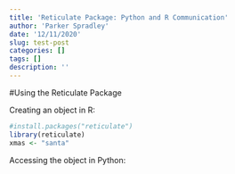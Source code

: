 ```yaml
---
title: 'Reticulate Package: Python and R Communication'
author: 'Parker Spradley'
date: '12/11/2020'
slug: test-post
categories: []
tags: []
description: ''
---
```

#Using the Reticulate Package

Creating an object in R:
```r
#install.packages("reticulate")
library(reticulate)
xmas <- "santa"
```

Accessing the object in Python:
```python

```
